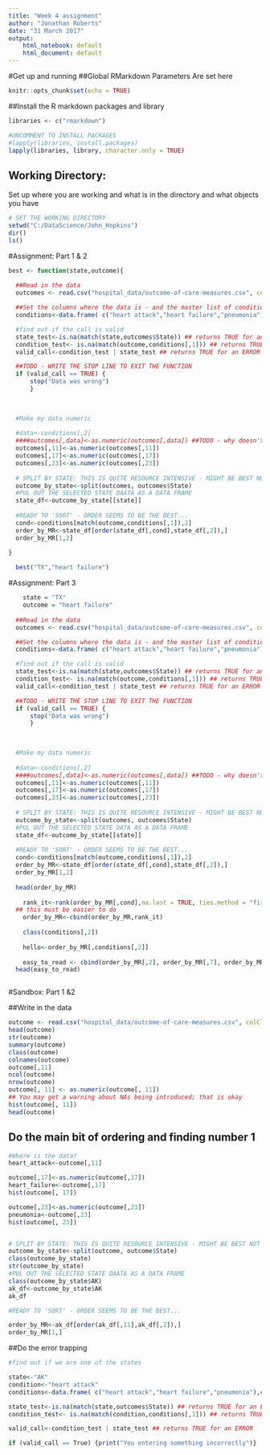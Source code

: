 ```yaml
---
title: "Week 4 assignment"
author: "Jonathan Roberts"
date: "31 March 2017"
output: 
    html_notebook: default
    html_document: default
---
```


#Get up and running
##Global RMarkdown Parameters
Are set here

```r
knitr::opts_chunk$set(echo = TRUE)
```

##Install the R markdown packages and library

```r
libraries <- c("rmarkdown")

#UNCOMMENT TO INSTALL PACKAGES
#lapply(libraries, install.packages)
lapply(libraries, library, character.only = TRUE)
```


## Working Directory: 
Set up where you are working and what is in the directory and what objects you have
 
```r

# SET THE WORKING DIRECTORY
setwd("C:/DataScience/John_Hopkins")
dir()
ls()

```

#Assignment: Part 1 & 2

```r

best <- function(state,outcome){
  
  ##Read in the data
  outcomes <- read.csv("hospital_data/outcome-of-care-measures.csv", colClasses = "character")

  ##Set the columns where the data is - and the master list of conditions
  conditions<-data.frame( c("heart attack","heart failure","pneumonia"),c(11,17,23))

  #find out if the call is valid
  state_test<-is.na(match(state,outcomes$State)) ## returns TRUE for an ERROR
  condition_test<- is.na(match(outcome,conditions[,1])) ## returns TRUE for an ERROR
  valid_call<-condition_test | state_test ## returns TRUE for an ERROR

  ##TODO - WRITE THE STOP LINE TO EXIT THE FUNCTION
  if (valid_call == TRUE) {
      stop("Data was wrong") 
      }

  
  
  #Make my data numeric
  
  #data<-conditions[,2]
  ####outcomes[,data]<-as.numeric(outcomes[,data]) ##TODO - why doesn't this work??
  outcomes[,11]<-as.numeric(outcomes[,11])
  outcomes[,17]<-as.numeric(outcomes[,17])  
  outcomes[,23]<-as.numeric(outcomes[,23])
  
  # SPLIT BY STATE: THIS IS QUITE RESOURCE INTENSIVE - MIGHT BE BEST NOT TO 'FILTER' ON STATE NAME.
  outcome_by_state<-split(outcomes, outcomes$State)
  #PUL OUT THE SELECTED STATE DAATA AS A DATA FRAME
  state_df<-outcome_by_state[[state]]
  
  #READY TO 'SORT' - ORDER SEEMS TO BE THE BEST...
  cond<-conditions[match(outcome,conditions[,1]),2]  
  order_by_MR<-state_df[order(state_df[,cond],state_df[,2]),]
  order_by_MR[1,2]
  
}

  best("TX","heart failure")

```

#Assignment: Part 3

```r

  
    state = "TX"
    outcome = "heart failure"
    
  ##Read in the data
  outcomes <- read.csv("hospital_data/outcome-of-care-measures.csv", colClasses = "character")

  ##Set the columns where the data is - and the master list of conditions
  conditions<-data.frame( c("heart attack","heart failure","pneumonia"),c(11,17,23))

  #find out if the call is valid
  state_test<-is.na(match(state,outcomes$State)) ## returns TRUE for an ERROR
  condition_test<- is.na(match(outcome,conditions[,1])) ## returns TRUE for an ERROR
  valid_call<-condition_test | state_test ## returns TRUE for an ERROR

  ##TODO - WRITE THE STOP LINE TO EXIT THE FUNCTION
  if (valid_call == TRUE) {
      stop("Data was wrong") 
      }

  
  
  #Make my data numeric
  
  #data<-conditions[,2]
  ####outcomes[,data]<-as.numeric(outcomes[,data]) ##TODO - why doesn't this work??
  outcomes[,11]<-as.numeric(outcomes[,11])
  outcomes[,17]<-as.numeric(outcomes[,17])  
  outcomes[,23]<-as.numeric(outcomes[,23])
  
  # SPLIT BY STATE: THIS IS QUITE RESOURCE INTENSIVE - MIGHT BE BEST NOT TO 'FILTER' ON STATE NAME.
  outcome_by_state<-split(outcomes, outcomes$State)
  #PUL OUT THE SELECTED STATE DATA AS A DATA FRAME
  state_df<-outcome_by_state[[state]]
  
  #READY TO 'SORT' - ORDER SEEMS TO BE THE BEST...
  cond<-conditions[match(outcome,conditions[,1]),2]  
  order_by_MR<-state_df[order(state_df[,cond],state_df[,2]),]
  order_by_MR[1,2]
  
  head(order_by_MR)
  
    rank_it<-rank(order_by_MR[,cond],na.last = TRUE, ties.method = "first")
  ## this must be easier to do
    order_by_MR<-cbind(order_by_MR,rank_it)
  
    class(conditions[,2])
    
    hello<-order_by_MR[,conditions[,2]]
    
    easy_to_read <- cbind(order_by_MR[,2], order_by_MR[,7], order_by_MR[,11], order_by_MR[,17], order_by_MR[,23], order_by_MR[,47])
  head(easy_to_read)



```



#Sandbox: Part 1 &2

##Write in the data

```r

outcome <- read.csv("hospital_data/outcome-of-care-measures.csv", colClasses = "character")
head(outcome)
str(outcome)
summary(outcome)
class(outcome)
colnames(outcome)
outcome[,11]
ncol(outcome)
nrow(outcome)
outcome[, 11] <- as.numeric(outcome[, 11])
## You may get a warning about NAs being introduced; that is okay
hist(outcome[, 11])
head(outcome)

```

## Do the main bit of ordering and finding number 1
```r
#Where is the data?
heart_attack<-outcome[,11]

outcome[,17]<-as.numeric(outcome[,17])
heart_failure<-outcome[,17]
hist(outcome[, 17])

outcome[,23]<-as.numeric(outcome[,23])
pneumonia<-outcome[,23]
hist(outcome[, 23])


# SPLIT BY STATE: THIS IS QUITE RESOURCE INTENSIVE - MIGHT BE BEST NOT TO SPLIT AND 'FILTER' ON STATE NAME.
outcome_by_state<-split(outcome, outcome$State)
class(outcome_by_state)
str(outcome_by_state)
#PUL OUT THE SELECTED STATE DAATA AS A DATA FRAME
class(outcome_by_state$AK)
ak_df<-outcome_by_state$AK
ak_df

#READY TO 'SORT' - ORDER SEEMS TO BE THE BEST...

order_by_MR<-ak_df[order(ak_df[,11],ak_df[,2]),]
order_by_MR[1,]

```

##Do the error trapping
```r
#find out if we are one of the states

state<-"AK"
condition<-"heart attack"
conditions<-data.frame( c("heart attack","heart failure","pneumonia"),c(11,17,23))

state_test<-is.na(match(state,outcomes$State)) ## returns TRUE for an ERROR
condition_test<- is.na(match(condition,conditions[,1])) ## returns TRUE for an ERROR

valid_call<-condition_test | state_test ## returns TRUE for an ERROR

if (valid_call == True) {print("You entering something incorrectly")}



```



